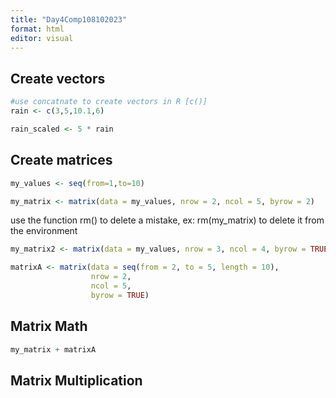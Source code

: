 ```yaml
---
title: "Day4Comp108102023"
format: html
editor: visual
---
```


## Create vectors

```r
#use concatnate to create vectors in R [c()]
rain <- c(3,5,10.1,6)

rain_scaled <- 5 * rain

```

## Create matrices

```r
my_values <- seq(from=1,to=10)
```

```r
my_matrix <- matrix(data = my_values, nrow = 2, ncol = 5, byrow = 2)
```

use the function rm() to delete a mistake, ex: rm(my_matrix) to delete it from the environment

```r
my_matrix2 <- matrix(data = my_values, nrow = 3, ncol = 4, byrow = TRUE)
```

```r
matrixA <- matrix(data = seq(from = 2, to = 5, length = 10),
                  nrow = 2,
                  ncol = 5,
                  byrow = TRUE)
```

## Matrix Math

```r
my_matrix + matrixA
```

## Matrix Multiplication
